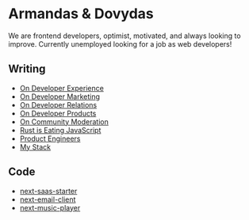 # Armandas & Dovydas

We are frontend developers, optimist, motivated, and always looking to improve. Currently unemployed looking for a job as web developers!

## Writing

- [On Developer Experience](/content/our-work/n/dx)
- [On Developer Marketing](/content/our-work/n/dm)
- [On Developer Relations](/content/our-work/n/dr)
- [On Developer Products](/content/our-work/n/dp)
- [On Community Moderation](/content/our-work/n/cm)
- [Rust is Eating JavaScript](/content/our-work/n/risj)
- [Product Engineers](/content/our-work/n/pe)
- [My Stack](/content/our-work/n/ms)

## Code

- [next-saas-starter](https://website-name.com)
- [next-email-client](https://website-name.com)
- [next-music-player](https://website-name.com)
